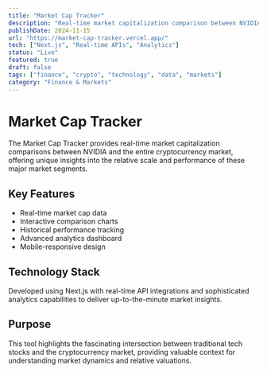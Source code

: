 ```yaml
---
title: "Market Cap Tracker"
description: "Real-time market capitalization comparison between NVIDIA and the cryptocurrency market, demonstrating advanced data visualization and performance monitoring."
publishDate: 2024-11-15
url: "https://market-cap-tracker.vercel.app/"
tech: ["Next.js", "Real-time APIs", "Analytics"]
status: "Live"
featured: true
draft: false
tags: ["finance", "crypto", "technology", "data", "markets"]
category: "Finance & Markets"
---
```


# Market Cap Tracker

The Market Cap Tracker provides real-time market capitalization comparisons between NVIDIA and the entire cryptocurrency market, offering unique insights into the relative scale and performance of these major market segments.

## Key Features

- Real-time market cap data
- Interactive comparison charts
- Historical performance tracking
- Advanced analytics dashboard
- Mobile-responsive design

## Technology Stack

Developed using Next.js with real-time API integrations and sophisticated analytics capabilities to deliver up-to-the-minute market insights.

## Purpose

This tool highlights the fascinating intersection between traditional tech stocks and the cryptocurrency market, providing valuable context for understanding market dynamics and relative valuations.
